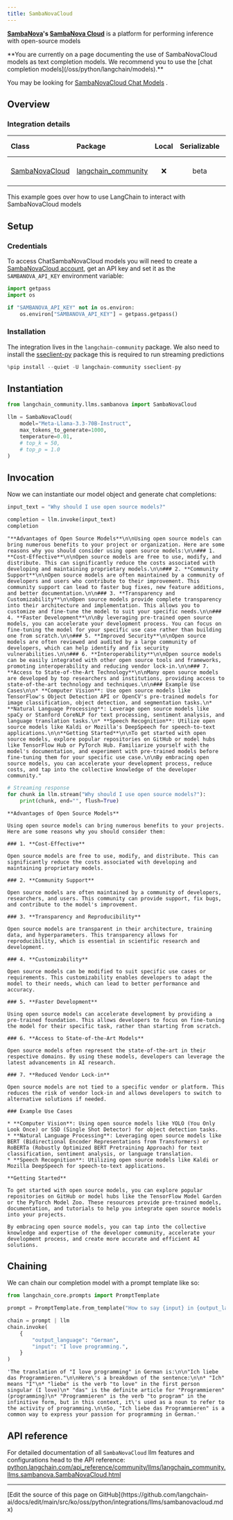 ```yaml
---
title: SambaNovaCloud
---
```


**[SambaNova](https://sambanova.ai/)'s [SambaNova Cloud](https://cloud.sambanova.ai/)** is a platform for performing inference with open-source models

<Warning>
**You are currently on a page documenting the use of SambaNovaCloud models as text completion models. We recommend you to use the [chat completion models](/oss/python/langchain/models).**

You may be looking for [SambaNovaCloud Chat Models](/oss/python/integrations/chat/sambanova/) .
</Warning>

## Overview

### Integration details

| Class | Package | Local | Serializable | JS support | Downloads | Version |
| :--- | :--- | :---: | :---: |  :---: | :---: | :---: |
| [SambaNovaCloud](https://python.langchain.com/api_reference/community/llms/langchain_community.llms.sambanova.SambaNovaCloud.html) | [langchain_community](https://python.langchain.com/api_reference/community/index.html) | ❌ | beta | ❌ | ![PyPI - Downloads](https://img.shields.io/pypi/dm/langchain_community?style=flat-square&label=%20) | ![PyPI - Version](https://img.shields.io/pypi/v/langchain_community?style=flat-square&label=%20) |

This example goes over how to use LangChain to interact with SambaNovaCloud models

## Setup

### Credentials

To access ChatSambaNovaCloud models you will need to create a [SambaNovaCloud account](https://cloud.sambanova.ai/), get an API key and set it as the `SAMBANOVA_API_KEY` environment variable:

```python
import getpass
import os

if "SAMBANOVA_API_KEY" not in os.environ:
    os.environ["SAMBANOVA_API_KEY"] = getpass.getpass()
```

### Installation

The integration lives in the `langchain-community` package. We also need  to install the [sseclient-py](https://pypi.org/project/sseclient-py/) package this is required to run streaming predictions

```python
%pip install --quiet -U langchain-community sseclient-py
```

## Instantiation

```python
from langchain_community.llms.sambanova import SambaNovaCloud

llm = SambaNovaCloud(
    model="Meta-Llama-3.3-70B-Instruct",
    max_tokens_to_generate=1000,
    temperature=0.01,
    # top_k = 50,
    # top_p = 1.0
)
```

## Invocation

Now we can instantiate our model object and generate chat completions:

```python
input_text = "Why should I use open source models?"

completion = llm.invoke(input_text)
completion
```

```output
"**Advantages of Open Source Models**\n\nUsing open source models can bring numerous benefits to your project or organization. Here are some reasons why you should consider using open source models:\n\n### 1. **Cost-Effective**\n\nOpen source models are free to use, modify, and distribute. This can significantly reduce the costs associated with developing and maintaining proprietary models.\n\n### 2. **Community Support**\n\nOpen source models are often maintained by a community of developers and users who contribute to their improvement. This community support can lead to faster bug fixes, new feature additions, and better documentation.\n\n### 3. **Transparency and Customizability**\n\nOpen source models provide complete transparency into their architecture and implementation. This allows you to customize and fine-tune the model to suit your specific needs.\n\n### 4. **Faster Development**\n\nBy leveraging pre-trained open source models, you can accelerate your development process. You can focus on fine-tuning the model for your specific use case rather than building one from scratch.\n\n### 5. **Improved Security**\n\nOpen source models are often reviewed and audited by a large community of developers, which can help identify and fix security vulnerabilities.\n\n### 6. **Interoperability**\n\nOpen source models can be easily integrated with other open source tools and frameworks, promoting interoperability and reducing vendor lock-in.\n\n### 7. **Access to State-of-the-Art Technology**\n\nMany open source models are developed by top researchers and institutions, providing access to state-of-the-art technology and techniques.\n\n### Example Use Cases\n\n* **Computer Vision**: Use open source models like TensorFlow's Object Detection API or OpenCV's pre-trained models for image classification, object detection, and segmentation tasks.\n* **Natural Language Processing**: Leverage open source models like spaCy or Stanford CoreNLP for text processing, sentiment analysis, and language translation tasks.\n* **Speech Recognition**: Utilize open source models like Kaldi or Mozilla's DeepSpeech for speech-to-text applications.\n\n**Getting Started**\n\nTo get started with open source models, explore popular repositories on GitHub or model hubs like TensorFlow Hub or PyTorch Hub. Familiarize yourself with the model's documentation, and experiment with pre-trained models before fine-tuning them for your specific use case.\n\nBy embracing open source models, you can accelerate your development process, reduce costs, and tap into the collective knowledge of the developer community."
```

```python
# Streaming response
for chunk in llm.stream("Why should I use open source models?"):
    print(chunk, end="", flush=True)
```

```output
**Advantages of Open Source Models**

Using open source models can bring numerous benefits to your projects. Here are some reasons why you should consider them:

### 1. **Cost-Effective**

Open source models are free to use, modify, and distribute. This can significantly reduce the costs associated with developing and maintaining proprietary models.

### 2. **Community Support**

Open source models are often maintained by a community of developers, researchers, and users. This community can provide support, fix bugs, and contribute to the model's improvement.

### 3. **Transparency and Reproducibility**

Open source models are transparent in their architecture, training data, and hyperparameters. This transparency allows for reproducibility, which is essential in scientific research and development.

### 4. **Customizability**

Open source models can be modified to suit specific use cases or requirements. This customizability enables developers to adapt the model to their needs, which can lead to better performance and accuracy.

### 5. **Faster Development**

Using open source models can accelerate development by providing a pre-trained foundation. This allows developers to focus on fine-tuning the model for their specific task, rather than starting from scratch.

### 6. **Access to State-of-the-Art Models**

Open source models often represent the state-of-the-art in their respective domains. By using these models, developers can leverage the latest advancements in AI research.

### 7. **Reduced Vendor Lock-in**

Open source models are not tied to a specific vendor or platform. This reduces the risk of vendor lock-in and allows developers to switch to alternative solutions if needed.

### Example Use Cases

* **Computer Vision**: Using open source models like YOLO (You Only Look Once) or SSD (Single Shot Detector) for object detection tasks.
* **Natural Language Processing**: Leveraging open source models like BERT (Bidirectional Encoder Representations from Transformers) or RoBERTa (Robustly Optimized BERT Pretraining Approach) for text classification, sentiment analysis, or language translation.
* **Speech Recognition**: Utilizing open source models like Kaldi or Mozilla DeepSpeech for speech-to-text applications.

**Getting Started**

To get started with open source models, you can explore popular repositories on GitHub or model hubs like the TensorFlow Model Garden or the PyTorch Model Zoo. These resources provide pre-trained models, documentation, and tutorials to help you integrate open source models into your projects.

By embracing open source models, you can tap into the collective knowledge and expertise of the developer community, accelerate your development process, and create more accurate and efficient AI solutions.
```

## Chaining

We can chain our completion model with a prompt template like so:

```python
from langchain_core.prompts import PromptTemplate

prompt = PromptTemplate.from_template("How to say {input} in {output_language}:\n")

chain = prompt | llm
chain.invoke(
    {
        "output_language": "German",
        "input": "I love programming.",
    }
)
```

```output
'The translation of "I love programming" in German is:\n\n"Ich liebe das Programmieren."\n\nHere\'s a breakdown of the sentence:\n\n* "Ich" means "I"\n* "liebe" is the verb "to love" in the first person singular (I love)\n* "das" is the definite article for "Programmieren" (programming)\n* "Programmieren" is the verb "to program" in the infinitive form, but in this context, it\'s used as a noun to refer to the activity of programming.\n\nSo, "Ich liebe das Programmieren" is a common way to express your passion for programming in German.'
```

## API reference

For detailed documentation of all `SambaNovaCloud` llm features and configurations head to the API reference: [python.langchain.com/api_reference/community/llms/langchain_community.llms.sambanova.SambaNovaCloud.html](https://python.langchain.com/api_reference/community/llms/langchain_community.llms.sambanova.SambaNovaCloud.html)

---

<Callout icon="pen-to-square" iconType="regular">
  [Edit the source of this page on GitHub](https://github.com/langchain-ai/docs/edit/main/src/ko/oss/python/integrations/llms/sambanovacloud.mdx)
</Callout>
